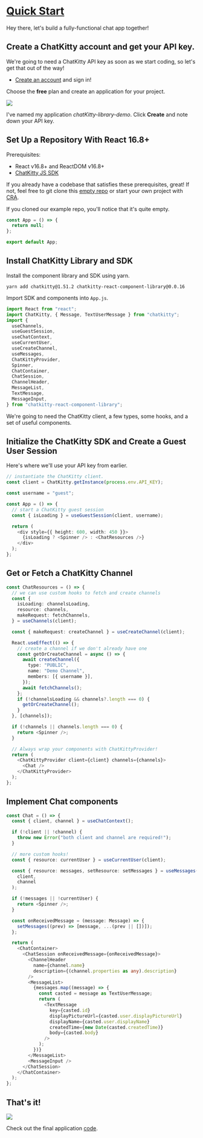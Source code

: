 
<Meta title="Introduction/Quick Start" />

# <u>Quick Start</u>

Hey there, let's build a fully-functional chat app together!

## Create a ChatKitty account and get your API key.

We're going to need a ChatKitty API key as soon as we start coding, so let's get that out of the way!

- [Create an account](https://dashboard.chatkitty.com/authorization/register) and sign in!

Choose the **free** plan and create an application for your project.

<img src={application} />

I've named my application _chatKitty-library-demo_. Click **Create** and note down your API key.

## Set Up a Repository With React 16.8+

Prerequisites:

- React v16.8+ and ReactDOM v16.8+
- [ChatKitty JS SDK](https://github.com/ChatKitty/chatkitty-js)

If you already have a codebase that satisfies these prerequisites, great! If not, feel free to git clone this [empty repo](https://github.com/ChatKitty/chat-library-demo/tree/empty) or start your own project with [CRA](https://reactjs.org/docs/create-a-new-react-app.html#create-react-app).

If you cloned our example repo, you'll notice that it's quite empty.

```typescript
const App = () => {
  return null;
};

export default App;
```

## Install ChatKitty Library and SDK

Install the component library and SDK using yarn.

```
yarn add chatkitty@1.51.2 chatkitty-react-component-library@0.0.16
```

Import SDK and components into `App.js`.

```typescript
import React from "react";
import ChatKitty, { Message, TextUserMessage } from "chatkitty";
import {
  useChannels,
  useGuestSession,
  useChatContext,
  useCurrentUser,
  useCreateChannel,
  useMessages,
  ChatKittyProvider,
  Spinner,
  ChatContainer,
  ChatSession,
  ChannelHeader,
  MessageList,
  TextMessage,
  MessageInput,
} from "chatkitty-react-component-library";
```

We're going to need the ChatKitty client, a few types, some hooks, and a set of useful components.

## Initialize the ChatKitty SDK and Create a Guest User Session

Here's where we'll use your API key from earlier.

```typescript
// instantiate the ChatKitty client.
const client = ChatKitty.getInstance(process.env.API_KEY);

const username = "guest";

const App = () => {
  // start a ChatKitty guest session
  const { isLoading } = useGuestSession(client, username);

  return (
    <div style={{ height: 600, width: 450 }}>
      {isLoading ? <Spinner /> : <ChatResources />}
    </div>
  );
};
```

## Get or Fetch a ChatKitty Channel

```typescript
const ChatResources = () => {
  // we can use custom hooks to fetch and create channels
  const {
    isLoading: channelsLoading,
    resource: channels,
    makeRequest: fetchChannels,
  } = useChannels(client);

  const { makeRequest: createChannel } = useCreateChannel(client);

  React.useEffect(() => {
    // create a channel if we don't already have one
    const getOrCreateChannel = async () => {
      await createChannel({
        type: "PUBLIC",
        name: "Demo Channel",
        members: [{ username }],
      });
      await fetchChannels();
    };
    if (!channelsLoading && channels?.length === 0) {
      getOrCreateChannel();
    }
  }, [channels]);

  if (!channels || channels.length === 0) {
    return <Spinner />;
  }

  // Always wrap your components with ChatKittyProvider!
  return (
    <ChatKittyProvider client={client} channels={channels}>
      <Chat />
    </ChatKittyProvider>
  );
};
```

## Implement Chat components

```typescript
const Chat = () => {
  const { client, channel } = useChatContext();

  if (!client || !channel) {
    throw new Error("both client and channel are required!");
  }

  // more custom hooks!
  const { resource: currentUser } = useCurrentUser(client);

  const { resource: messages, setResource: setMessages } = useMessages(
    client,
    channel
  );

  if (!messages || !currentUser) {
    return <Spinner />;
  }

  const onReceivedMessage = (message: Message) => {
    setMessages((prev) => [message, ...(prev || [])]);
  };

  return (
    <ChatContainer>
      <ChatSession onReceivedMessage={onReceivedMessage}>
        <ChannelHeader
          name={channel.name}
          description={(channel.properties as any).description}
        />
        <MessageList>
          {messages.map((message) => {
            const casted = message as TextUserMessage;
            return (
              <TextMessage
                key={casted.id}
                displayPictureUrl={casted.user.displayPictureUrl}
                displayName={casted.user.displayName}
                createdTime={new Date(casted.createdTime)}
                body={casted.body}
              />
            );
          })}
        </MessageList>
        <MessageInput />
      </ChatSession>
    </ChatContainer>
  );
};
```

## That's it!

<img src={chat} />

Check out the final application [code](https://github.com/ChatKitty/chat-library-demo/tree/master).

